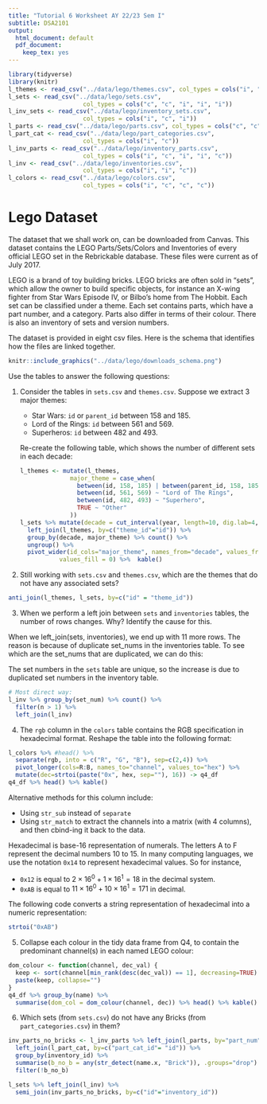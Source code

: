```yaml
---
title: "Tutorial 6 Worksheet AY 22/23 Sem I"
subtitle: DSA2101
output:
  html_document: default
  pdf_document:
    keep_tex: yes
---
```


```r
library(tidyverse)
library(knitr)
l_themes <- read_csv("../data/lego/themes.csv", col_types = cols("i", "c", "i"))
l_sets <- read_csv("../data/lego/sets.csv", 
                     col_types = cols("c", "c", "i", "i", "i"))
l_inv_sets <- read_csv("../data/lego/inventory_sets.csv", 
                     col_types = cols("i", "c", "i"))
l_parts <- read_csv("../data/lego/parts.csv", col_types = cols("c", "c", "i"))
l_part_cat <- read_csv("../data/lego/part_categories.csv",
                     col_types = cols("i", "c"))
l_inv_parts <- read_csv("../data/lego/inventory_parts.csv", 
                     col_types = cols("i", "c", "i", "i", "c"))
l_inv <- read_csv("../data/lego/inventories.csv", 
                     col_types = cols("i", "i", "c"))
l_colors <- read_csv("../data/lego/colors.csv",
                     col_types = cols("i", "c", "c", "c"))
```

# Lego Dataset

The dataset that we shall work on, can be downloaded from Canvas. This dataset
contains the LEGO Parts/Sets/Colors and Inventories of every official LEGO set
in the Rebrickable database. These files were current as of July 2017.

LEGO is a brand of toy building bricks. LEGO bricks are often sold in "sets",
which allow the owner to build specific objects, for instance an X-wing fighter
from Star Wars Episode IV, or Bilbo's home from The Hobbit. Each set can be
classified under a theme. Each set contains parts, which have a part number, and
a category. Parts also differ in terms of their colour. There is also an 
inventory of sets and version numbers.

The dataset is provided in eight csv files. Here is the schema that identifies 
how the files are linked together.

```r
knitr::include_graphics("../data/lego/downloads_schema.png")
```

Use the tables to answer the following questions:

1. Consider the tables in `sets.csv` and `themes.csv`. Suppose we extract 3 major themes:
   * Star Wars: `id` or `parent_id` between 158 and 185.
   * Lord of the Rings: `id` between 561 and 569.
   * Superheros: `id` between 482 and 493.
   
   Re-create the following table, which shows the number of different sets in each
   decade:
```r
l_themes <- mutate(l_themes, 
                 major_theme = case_when(
                   between(id, 158, 185) | between(parent_id, 158, 185) ~ "Star Wars",
                   between(id, 561, 569) ~ "Lord of The Rings",
                   between(id, 482, 493) ~ "Superhero",
                   TRUE ~ "Other"
                 )) 
l_sets %>% mutate(decade = cut_interval(year, length=10, dig.lab=4, right=FALSE )) %>% 
  left_join(l_themes, by=c("theme_id"="id")) %>% 
  group_by(decade, major_theme) %>% count() %>% 
  ungroup() %>%
  pivot_wider(id_cols="major_theme", names_from="decade", values_from="n",
              values_fill = 0) %>%  kable()
```

2. Still working with `sets.csv` and `themes.csv`, which are the themes that do 
   not have any associated sets?
```r
anti_join(l_themes, l_sets, by=c("id" = "theme_id"))
```

3. When we perform a left join between `sets` and `inventories` tables, the
number of rows changes. Why? Identify the cause for this.

When we left_join(sets, inventories), we end up with 11 more rows. The reason is
because of duplicate set_nums in the inventories table. To see which are the
set_nums that are duplicated, we can do this:

The set numbers in the `sets` table are unique, so the increase is due to 
duplicated set numbers in the inventory table.

```r
# Most direct way:
l_inv %>% group_by(set_num) %>% count() %>%
  filter(n > 1) %>% 
  left_join(l_inv)
```

4. The `rgb` column in the `colors` table contains the RGB specification in 
   hexadecimal format. Reshape the table into the following format:
```r
l_colors %>% #head() %>% 
  separate(rgb, into = c("R", "G", "B"), sep=c(2,4)) %>% 
  pivot_longer(cols=R:B, names_to="channel", values_to="hex") %>% 
  mutate(dec=strtoi(paste("0x", hex, sep=""), 16)) -> q4_df
q4_df %>% head() %>% kable()
```

Alternative methods for this column include:

* Using `str_sub` instead of `separate`
* Using `str_match` to extract the channels into a matrix (with 4 columns), and 
  then cbind-ing it back to the data.
  
Hexadecimal is base-16 representation of numerals. The letters A to F represent
the decimal numbers 10 to 15. In many computing languages, we use the notation
`0x14` to represent hexadecimal values. So for instance,

* `0x12` is equal to $2 \times 16^0 + 1 \times 16^1 = 18$ in the decimal system.
* `0xAB` is equal to $11 \times 16^0 + 10 \times 16^1 = 171$ in decimal.

The following code converts a string representation of hexadecimal into a numeric 
representation:
```r
strtoi("0xAB")
```

5. Collapse each colour in the tidy data frame from Q4, to contain the 
   predominant channel(s) in each named LEGO colour:
   
```r
dom_colour <- function(channel, dec_val) {
  keep <- sort(channel[min_rank(desc(dec_val)) == 1], decreasing=TRUE)
  paste(keep, collapse="")
}
q4_df %>% group_by(name) %>% 
  summarise(dom_col = dom_colour(channel, dec)) %>% head() %>% kable()
```

6. Which sets (from `sets.csv`) do not have any Bricks (from `part_categories.csv`) 
   in them?
```r
inv_parts_no_bricks <- l_inv_parts %>% left_join(l_parts, by="part_num") %>% 
  left_join(l_part_cat, by=c("part_cat_id"= "id")) %>% 
  group_by(inventory_id) %>% 
  summarise(b_no_b = any(str_detect(name.x, "Brick")), .groups="drop") %>% 
  filter(!b_no_b)

l_sets %>% left_join(l_inv) %>% 
  semi_join(inv_parts_no_bricks, by=c("id"="inventory_id"))
```  
